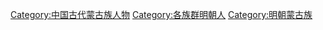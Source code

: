 [[Category:中国古代蒙古族人物|Category:中国古代蒙古族人物]]
[[Category:各族群明朝人|Category:各族群明朝人]]
[[Category:明朝蒙古族|Category:明朝蒙古族]]